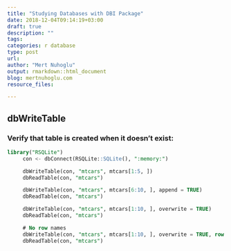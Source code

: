 ```yaml
---
title: "Studying Databases with DBI Package"
date: 2018-12-04T09:14:19+03:00 
draft: true
description: ""
tags:
categories: r database
type: post
url:
author: "Mert Nuhoglu"
output: rmarkdown::html_document
blog: mertnuhoglu.com
resource_files:

---
```


## dbWriteTable

### Verify that table is created when it doesn't exist:

``` sql
library("RSQLite")
     con <- dbConnect(RSQLite::SQLite(), ":memory:")

     dbWriteTable(con, "mtcars", mtcars[1:5, ])
     dbReadTable(con, "mtcars")

     dbWriteTable(con, "mtcars", mtcars[6:10, ], append = TRUE)
     dbReadTable(con, "mtcars")

     dbWriteTable(con, "mtcars", mtcars[1:10, ], overwrite = TRUE)
     dbReadTable(con, "mtcars")

     # No row names
     dbWriteTable(con, "mtcars", mtcars[1:10, ], overwrite = TRUE, row.names = FALSE)
     dbReadTable(con, "mtcars")

``` 


